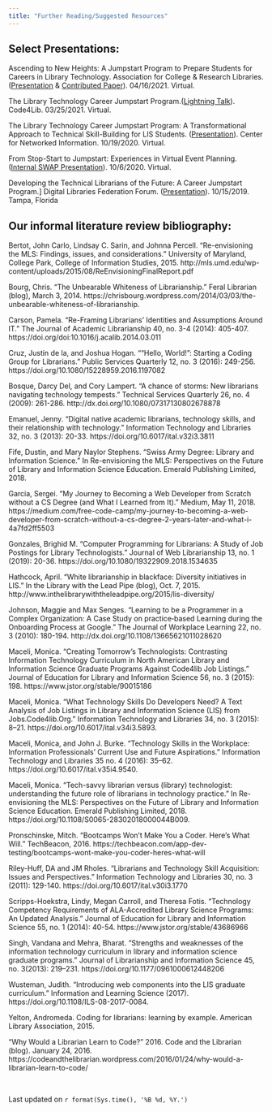 ```yaml
---
title: "Further Reading/Suggested Resources"
---
```

## Select Presentations: ##

Ascending to New Heights: A Jumpstart Program to Prepare Students for Careers in Library Technology. Association for College & Research Libraries. ([Presentation](https://drive.google.com/file/d/1rySHDI58qjQI1X7veDcVsrkC50e6G33D/view?usp=sharing) & [Contributed Paper](https://www.ala.org/acrl/sites/ala.org.acrl/files/content/conferences/confsandpreconfs/2021/AscendingNewHeights.pdf)). 04/16/2021. Virtual. 

The Library Technology Career Jumpstart Program.([Lightning Talk](https://drive.google.com/file/d/1hZdL1-N_XIwTk1_NgEOUUGdUvbIyknzI/view?usp=sharing)). Code4Lib. 03/25/2021. Virtual.

The Library Technology Career Jumpstart Program: A Transformational Approach to Technical Skill-Building for LIS Students. ([Presentation](https://www.youtube.com/watch?v=kcKd2TgsxX4)). Center for Networked Information. 10/19/2020. Virtual. 

From Stop-Start to Jumpstart: Experiences in Virtual Event Planning. ([Internal SWAP Presentation](https://drive.google.com/file/d/1AXN0k8jUCAEZGU7IrUQjXbK5-yAubbC9/view?usp=sharing)). 10/6/2020. Virtual. 

Developing the Technical Librarians of the Future: A Career Jumpstart Program.] Digital Libraries Federation Forum. ([Presentation](https://drive.google.com/file/d/1ybI9w6k_zISmtbQrjM_lE6IunewQLlKp/view?usp=sharing)). 10/15/2019. Tampa, Florida


## Our informal literature review bibliography: 
Bertot, John Carlo, Lindsay C. Sarin, and Johnna Percell. "Re-envisioning the MLS: Findings, issues, and considerations." University of Maryland, College Park, College of Information Studies, 2015. http://mls.umd.edu/wp-content/uploads/2015/08/ReEnvisioningFinalReport.pdf

Bourg, Chris. “The Unbearable Whiteness of Librarianship.” Feral Librarian (blog), March 3, 2014. https://chrisbourg.wordpress.com/2014/03/03/the-unbearable-whiteness-of-librarianship.

Carson, Pamela. "Re-Framing Librarians' Identities and Assumptions Around IT." The Journal of Academic Librarianship 40, no. 3-4 (2014): 405-407. https://doi.org/doi:10.1016/j.acalib.2014.03.011 

Cruz, Justin de la, and Joshua Hogan. "“Hello, World!”: Starting a Coding Group for Librarians." Public Services Quarterly 12, no. 3 (2016): 249-256. https://doi.org/10.1080/15228959.2016.1197082 

Bosque, Darcy Del, and Cory Lampert. "A chance of storms: New librarians navigating technology tempests." Technical Services Quarterly 26, no. 4 (2009): 261-286. http://dx.doi.org/10.1080/07317130802678878

Emanuel, Jenny. "Digital native academic librarians, technology skills, and their relationship with technology." Information Technology and Libraries 32, no. 3 (2013): 20-33. https://doi.org/10.6017/ital.v32i3.3811 

Fife, Dustin, and Mary Naylor Stephens. "Swiss Army Degree: Library and Information Science." In Re-envisioning the MLS: Perspectives on the Future of Library and Information Science Education. Emerald Publishing Limited, 2018.

Garcia, Sergei. “My Journey to Becoming a Web Developer from Scratch without a CS Degree (and What I Learned from It).” Medium, May 11, 2018. https://medium.com/free-code-camp/my-journey-to-becoming-a-web-developer-from-scratch-without-a-cs-degree-2-years-later-and-what-i-4a7fd2ff5503 

Gonzales, Brighid M. "Computer Programming for Librarians: A Study of Job Postings for Library Technologists." Journal of Web Librarianship 13, no. 1 (2019): 20-36. https://doi.org/10.1080/19322909.2018.1534635 

Hathcock, April. "White librarianship in blackface: Diversity initiatives in LIS." In the Library with the Lead Pipe (blog), Oct. 7, 2015. http://www.inthelibrarywiththeleadpipe.org/2015/lis-diversity/ 

Johnson, Maggie and Max Senges. "Learning to be a Programmer in a Complex Organization: A Case Study on practice‐based Learning during the Onboarding Process at Google." The Journal of Workplace Learning 22, no. 3 (2010): 180-194. http://dx.doi.org/10.1108/13665621011028620  

Maceli, Monica. "Creating Tomorrow's Technologists: Contrasting Information Technology Curriculum in North American Library and Information Science Graduate Programs Against Code4lib Job Listings." Journal of Education for Library and Information Science 56, no. 3 (2015): 198. https://www.jstor.org/stable/90015186

Maceli, Monica. “What Technology Skills Do Developers Need? A Text Analysis of Job Listings in Library and Information Science (LIS) from Jobs.Code4lib.Org.” Information Technology and Libraries 34, no. 3 (2015): 8–21. https://doi.org/10.6017/ital.v34i3.5893.

Maceli, Monica, and John J. Burke. “Technology Skills in the Workplace: Information Professionals’ Current Use and Future Aspirations.” Information Technology and Libraries 35 no. 4 (2016): 35–62. https://doi.org/10.6017/ital.v35i4.9540.

Maceli, Monica. "Tech-savvy librarian versus (library) technologist: understanding the future role of librarians in technology practice." In Re-envisioning the MLS: Perspectives on the Future of Library and Information Science Education. Emerald Publishing Limited, 2018. https://doi.org/10.1108/S0065-28302018000044B009.

Pronschinske, Mitch.  “Bootcamps Won’t Make You a Coder. Here’s What Will.” TechBeacon, 2016. https://techbeacon.com/app-dev-testing/bootcamps-wont-make-you-coder-heres-what-will 

Riley-Huff, DA and JM Rholes. "Librarians and Technology Skill Acquisition: Issues and Perspectives." Information Technology and Libraries 30, no. 3 (2011): 129-140. https://doi.org/10.6017/ital.v30i3.1770 

Scripps-Hoekstra, Lindy, Megan Carroll, and Theresa Fotis. "Technology Competency Requirements of ALA-Accredited Library Science Programs: An Updated Analysis." Journal of Education for Library and Information Science 55, no. 1 (2014): 40-54. https://www.jstor.org/stable/43686966 

Singh, Vandana and Mehra, Bharat. “Strengths and weaknesses of the information technology curriculum in library and information science graduate programs.” Journal of Librarianship and Information Science 45, no. 3(2013): 219–231. https://doi.org/10.1177/0961000612448206  

Wusteman, Judith. "Introducing web components into the LIS graduate curriculum." Information and Learning Science (2017). https://doi.org/10.1108/ILS-08-2017-0084.

Yelton, Andromeda. Coding for librarians: learning by example. American Library Association, 2015.

“Why Would a Librarian Learn to Code?” 2016. Code and the Librarian (blog). January 24, 2016. https://codeandthelibrarian.wordpress.com/2016/01/24/why-would-a-librarian-learn-to-code/ 

<br>

Last updated on `r format(Sys.time(), '%B %d, %Y.')`
